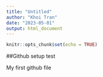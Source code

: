 ```yaml
---
title: "Untitled"
author: "Khoi Tran"
date: "2023-05-01"
output: html_document
---
```


```r
knitr::opts_chunk$set(echo = TRUE)
```

##Github setup test

My first github file